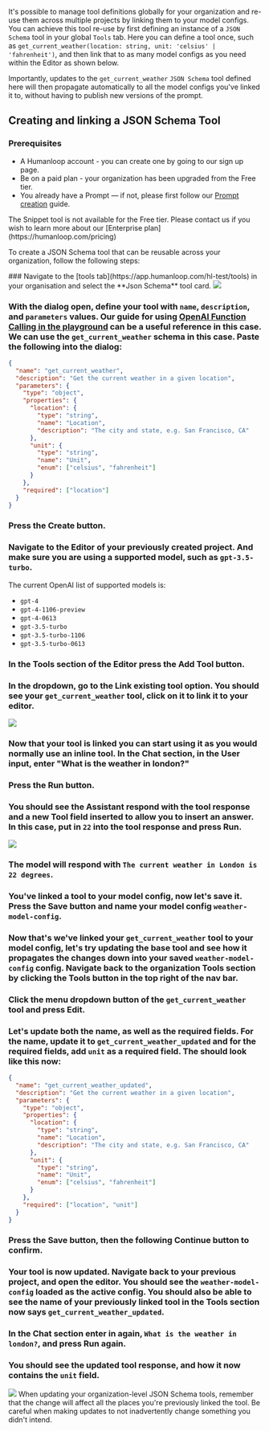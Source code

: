 It's possible to manage tool definitions globally for your organization and re-use them across multiple projects by linking them to your model configs. You can achieve this tool re-use by first defining an instance of a `JSON Schema` tool in your global `Tools` tab. Here you can define a tool once, such as `get_current_weather(location: string, unit: 'celsius' | 'fahrenheit')`, and then link that to as many model configs as you need within the Editor as shown below.

Importantly, updates to the `get_current_weather` `JSON Schema` tool defined here will then propagate automatically to all the model configs you've linked it to, without having to publish new versions of the prompt.

## Creating and linking a JSON Schema Tool

### Prerequisites

- A Humanloop account - you can create one by going to our sign up page.
- Be on a paid plan - your organization has been upgraded from the Free tier.
- You already have a Prompt — if not, please first follow our [Prompt creation](./create-a-prompt) guide.

<Warning title="Paid Feature">
  The Snippet tool is not available for the Free tier. Please contact us if you
  wish to learn more about our [Enterprise plan](https://humanloop.com/pricing)
</Warning>

To create a JSON Schema tool that can be reusable across your organization, follow the following steps:

<Steps>
### Navigate to the [tools tab](https://app.humanloop.com/hl-test/tools) in your organisation and select the **Json Schema** tool card.

<img src="../../../assets/images/9978e27-image.png" />

### With the dialog open, define your tool with `name`, `description`, and `parameters` values. Our guide for using [OpenAI Function Calling in the playground](./create-a-tool-in-the-editor) can be a useful reference in this case. We can use the `get_current_weather` schema in this case. Paste the following into the dialog:

```json
{
  "name": "get_current_weather",
  "description": "Get the current weather in a given location",
  "parameters": {
    "type": "object",
    "properties": {
      "location": {
        "type": "string",
        "name": "Location",
        "description": "The city and state, e.g. San Francisco, CA"
      },
      "unit": {
        "type": "string",
        "name": "Unit",
        "enum": ["celsius", "fahrenheit"]
      }
    },
    "required": ["location"]
  }
}
```

### Press the **Create** button.

### Navigate to the **Editor** of your previously created project. And make sure you are using a supported model, such as `gpt-3.5-turbo`.

<Info title="Models supporting OpenAI Function calling">

The current OpenAI list of supported models is:

- `gpt-4`
- `gpt-4-1106-preview`
- `gpt-4-0613`
- `gpt-3.5-turbo`
- `gpt-3.5-turbo-1106`
- `gpt-3.5-turbo-0613`
  </Info>

### In the Tools section of the Editor press the **Add Tool** button.

### In the dropdown, go to the **Link existing tool** option. You should see your `get_current_weather` tool, click on it to link it to your editor.

<img src="../../../assets/images/b70a144-image.png" />

### Now that your tool is linked you can start using it as you would normally use an inline tool. In the **Chat** section, in the **User** input, enter "What is the weather in london?"

### Press the **Run** button.

### You should see the **Assistant** respond with the tool response and a new **Tool** field inserted to allow you to insert an answer. In this case, put in `22` into the tool response and press **Run**.

<img src="../../../assets/images/ebc5f1e-image.png" />

### The model will respond with `The current weather in London is 22 degrees`.

### You've linked a tool to your model config, now let's save it. Press the **Save** button and name your model config `weather-model-config`.

### Now that's we've linked your `get_current_weather` tool to your model config, let's try updating the base tool and see how it propagates the changes down into your saved `weather-model-config` config. Navigate back to the organization Tools section by clicking the **Tools** button in the top right of the nav bar.

### Click the menu dropdown button of the `get_current_weather` tool and press **Edit**.

### Let's update both the name, as well as the required fields. For the name, update it to `get_current_weather_updated` and for the required fields, add `unit` as a required field. The should look like this now:

```json
{
  "name": "get_current_weather_updated",
  "description": "Get the current weather in a given location",
  "parameters": {
    "type": "object",
    "properties": {
      "location": {
        "type": "string",
        "name": "Location",
        "description": "The city and state, e.g. San Francisco, CA"
      },
      "unit": {
        "type": "string",
        "name": "Unit",
        "enum": ["celsius", "fahrenheit"]
      }
    },
    "required": ["location", "unit"]
  }
}
```

### Press the **Save** button, then the following **Continue** button to confirm.

### Your tool is now updated. Navigate back to your previous project, and open the editor. You should see the `weather-model-config` loaded as the active config. You should also be able to see the name of your previously linked tool in the Tools section now says `get_current_weather_updated`.

### In the Chat section enter in again, `What is the weather in london?`, and press **Run** again.

### You should see the updated tool response, and how it now contains the `unit` field.

</Steps>

<img src="../../../assets/images/4c395b6-image.png" />

<Warning title="Linked JSON Schema tool changes propogate to saved model configs">
  When updating your organization-level JSON Schema tools, remember that the
  change will affect all the places you're previously linked the tool. Be
  careful when making updates to not inadvertently change something you didn't
  intend.
</Warning>
